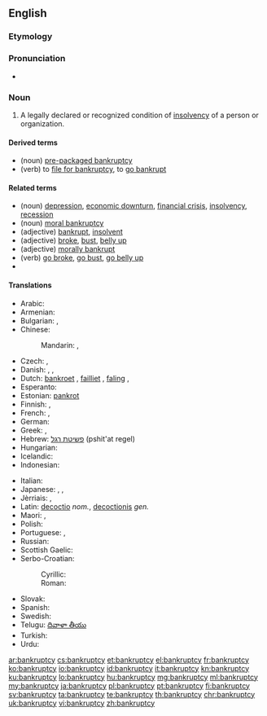 ==English==
{{wikipedia}}

===Etymology===
{{suffix|bankrupt|cy}}

===Pronunciation===
* {{IPA|/ˈbæŋkrʌptsɪ/}}

===Noun===
{{en-noun|bankruptcies}}

# A legally declared or recognized condition of [[insolvency]] of a person or organization.

====Derived terms====
* (noun) [[pre-packaged bankruptcy]]
* (verb) to [[file for bankruptcy]], to [[go bankrupt]]

====Related terms====
* (noun) [[depression]],  [[economic downturn]], [[financial crisis]], [[insolvency]], [[recession]]
* (noun) {{qualifier|figuratively}} [[moral bankruptcy]]
* (adjective) [[bankrupt]], [[insolvent]]
* (adjective) {{qualifier|slang}} [[broke]], [[bust]], [[belly up]]
* (adjective) {{qualifier|figuratively}}  [[morally bankrupt]]
* (verb) {{qualifier|slang}} [[go broke]], [[go bust]], [[go belly up]]
*

====Translations====
{{trans-top|legally declared or recognized condition of insolvency}}
* Arabic: {{t|ar|إفلاس|m|tr='iflaas}}
* Armenian: {{t|hy|սնանկացում|tr=snankac’um}}
* Bulgarian: {{t+|bg|фалит|tr=falit}},  {{t+|bg|банкрут|tr=bankrut}}
* Chinese:
*: Mandarin: {{t|cmn|破產|sc=Hani}},  {{t+|cmn|破产|tr=pòchǎn|sc=Hani}}
* Czech: {{t|cs|úpadek|m}}, {{t|cs|bankrot|m}}
* Danish: {{t|da|bankerot|c}}, {{t|da|fallit|c}}, {{t|da|konkurs|c}}
* Dutch: [[bankroet]] {{n}}, [[failliet]] {{n}}, [[faling]] {{f}},  {{t|nl|surseance van betaling|m|f}}
* Esperanto: {{t|eo|bankroto}}
* Estonian: [[pankrot]]
* Finnish: {{t+|fi|konkurssi}}, {{t+|fi|vararikko}}
* French: {{t+|fr|faillite|f}}, {{t+|fr|banqueroute}}
* German: {{t+|de|Bankrott|m}}
* Greek: {{t+|el|πτώχευση|f|tr=ptóchefsi}}, {{t+|el|χρεωκοπία|f|tr=chreokopía}}
* Hebrew: [[פשיטת רגל]] (pshit'at regel) {{f}}
* Hungarian: {{t+|hu|csőd}}
* Icelandic: {{t+|is|gjaldþrot}}
* Indonesian: {{t+|id|bangkrut}}
{{trans-mid}}
* Italian: {{t+|it|bancarotta}}
* Japanese: {{t+|ja|破産|tr=はさん, hasan}},  {{t+|ja|破綻|tr=はたん, hatan}},  {{t+|ja|倒産|tr=とうさん, tōsan}}
* Jèrriais: {{t|roa-jer|banqueroute|f}}, {{t|roa-jer|d'sastre|m}}
* Latin: [[decoctio]] ''nom.'', [[decoctionis]] ''gen.''
* Maori: {{t|mi|pēkerapu}}, {{t|mi|pēkeraputanga}}
* Polish: {{t+|pl|bankructwo|n}}
* Portuguese: {{t+|pt|falência|f}}, {{t|pt|bancarrota|f}}
* Russian: {{t+|ru|банкротство|n|tr=bankrótstvo}}
* Scottish Gaelic: {{t|gd|briseadh|m}}
* Serbo-Croatian:
*: Cyrillic: {{t|sh|сте̏ча̄ј|m|sc=Cyrl}}
*: Roman: {{t|sh|stȅčāj|m}}
* Slovak: {{t|sk|bankrot|m}}
* Spanish: {{t+|es|bancarrota|f}}
* Swedish: {{t+|sv|konkurs|c}}
* Telugu: [[దివాళా తీయు]]
* Turkish: {{t+|tr|iflas}}
* Urdu: {{t|ur|دیوالیہ پن|m}}
{{trans-bottom}}

[[ar:bankruptcy]]
[[cs:bankruptcy]]
[[et:bankruptcy]]
[[el:bankruptcy]]
[[fr:bankruptcy]]
[[ko:bankruptcy]]
[[io:bankruptcy]]
[[id:bankruptcy]]
[[it:bankruptcy]]
[[kn:bankruptcy]]
[[ku:bankruptcy]]
[[lo:bankruptcy]]
[[hu:bankruptcy]]
[[mg:bankruptcy]]
[[ml:bankruptcy]]
[[my:bankruptcy]]
[[ja:bankruptcy]]
[[pl:bankruptcy]]
[[pt:bankruptcy]]
[[fi:bankruptcy]]
[[sv:bankruptcy]]
[[ta:bankruptcy]]
[[te:bankruptcy]]
[[th:bankruptcy]]
[[chr:bankruptcy]]
[[uk:bankruptcy]]
[[vi:bankruptcy]]
[[zh:bankruptcy]]